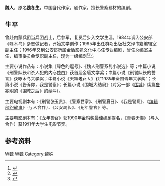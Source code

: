 '''魏人'''，原名'''魏冬生'''，中国当代作家，剧作家。擅长警察题材的编剧。
==生平==
曾赴内蒙兵团当兵团战士，后参军，复员后步入文学生涯。1984年调入公安部《啄木鸟》杂志做记者，开始文学创作；1995年出任群众出版社文译书籍编辑室副主任；1996年又到公安部所属金盾影视文化中心任专业编剧，曾任总编室主任，编审委员会专职副主任，现为一级编剧<ref>{{cite web
 |url        = http://www.xnlu.com/long/show.asp?page=4&id=9208
 |title      = 当代魏姓文化名人
 |accessdate = 2007-01-27
 |author     = 东方鹰
}}{{dead link|date=2018年5月 |bot=InternetArchiveBot |fix-attempted=yes }}</ref><ref>{{cite web
| url = http://ent.sina.com.cn/r/2002-04-25/80938.html
| title = 编剧魏人印象
| accessdate = 2007-01-27
| date = 2002-04-25
}}</ref><ref>{{cite web
| url = http://www.qqtc.cn/newsdetail.asp?id=2911
| title = 公安部金盾影视文化中心编审委员会副主任、国家一级编剧魏人
| accessdate = 2008-01-28
| date = 2006-06-22
}}</ref>。

主要小说作品有：小说集《绿色的逗号》、《魏人刑警系列小说选》等；中篇小说《刑警队长和杀人犯的内心独白》获首届金盾文学奖；中篇小说《刑警队长的誓言》获啄木鸟文学奖；中篇小说《天镇老女人》获“1985年全国青年文学奖”；长篇小说《告诉你，我是警察》；长篇小说《围城大结局》（对另一部《[[围城|围城]]》续篇[[鲁兆明|鲁兆明]]的《围城之后》的续写）。

主要电视剧本有：《刑警张玉贵》、《警察世家》、《刑警夏日》、《我是警察》、《[[编辑部的故事|编辑部的故事]]》（与人合作）、《公安局长》、《蛇年警官》等。

主要电影剧本有：《龙年警官》获1990年[[金鸡奖|金鸡奖]]最佳编剧提名，《青春无悔》（与人合作）获1991年大学生电影节奖。

== 参考资料 ==
<references/>

[[Category:中華人民共和國剧作家|W魏]]
[[Category:中華人民共和國小說家|W魏]]
[[Category:魏姓|Category:魏姓]]